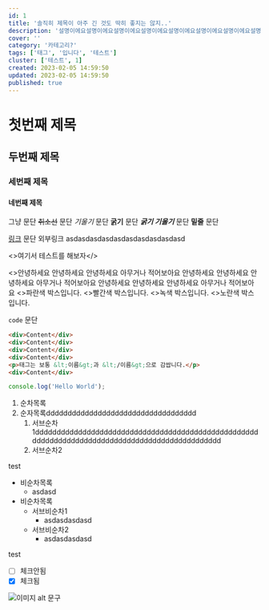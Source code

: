 ```yaml
---
id: 1
title: '솔직히 제목이 아주 긴 것도 딱히 좋지는 않지..'
description: '설명이에요설명이에요설명이에요설명이에요설명이에요설명이에요설명이에요설명이에요설명이에요설명이에요설명이에요설명이에요설명이에요설명이에요설명이에요설명이에요설명이에요설명이에요설명이에요설명이에요설명이에요설명이에요설명이에요설명이에요설명이에요설명이에요설명이에요설명이에요설명이에요설명이에요설명이에요설명이에요설명이에요설명이에요설명이에요설명이에요설명이에요설명이에요설명이에요설명이에요'
cover: ''
category: '카테고리?'
tags: ['태그', '입니다', '테스트']
cluster: ['테스트', 1]
created: 2023-02-05 14:59:50
updated: 2023-02-05 14:59:50
published: true
---
```


# 첫번째 제목
## 두번째 제목
### 세번째 제목
#### 네번째 제목

그냥 문단 ~~취소선~~ 문단 *기울기* 문단 **굵기** 문단 ***굵기 기울기*** 문단 __밑줄__ 문단

[링크](#) 문단 <A link='#' external>외부링크</A> asdasdasdasdasdasdasdasdasdasd

<Text><>여기서 테스트를 해보자</></Text>

<Quote who='test' cite='#'>
  <>안녕하세요 안녕하세요 안녕하세요 아무거나 적어보아요 안녕하세요 안녕하세요 안녕하세요 아무거나 적어보아요 안녕하세요 안녕하세요 안녕하세요 아무거나 적어보아요</>
</Quote>

<ColorBox color='blue'>
  <Text><>파란색 박스입니다.</></Text>
</ColorBox>

<ColorBox color='red'>
  <Text><>빨간색 박스입니다.</></Text>
</ColorBox>

<ColorBox color='green'>
  <Text><>녹색 박스입니다.</></Text>
</ColorBox>

<ColorBox color='yellow'>
  <Text><>노란색 박스입니다.</></Text>
</ColorBox>

`code` 문단

```html {1,3,5}
<div>Content</div>
<div>Content</div>
<div>Content</div>
<div>Content</div>
<p>태그는 보통 &lt;이름&gt;과 &lt;/이름&gt;으로 감쌉니다.</p>
<div>Content</div>
```

```js
console.log('Hello World');
```

1. 순차목록
1. 순자목록ddddddddddddddddddddddddddddddddddd
    1. 서브순차1dddddddddddddddddddddddddddddddddddddddddddddddddddddddddddddddddddddddddddddddddddddddddddddddd
    1. 서브순차2

test

- 비순차목록
  - asdasd
- 비순차목록
  - 서브비순차1
    - asdasdasdasd
  - 서브비순차2
    - asdasdasdasd

test

- [ ] 체크안됨
- [x] 체크됨

![이미지 alt 문구](https://pbs.twimg.com/media/Fumu03kaQAAoQl6?format=jpg&name=4096x4096)

